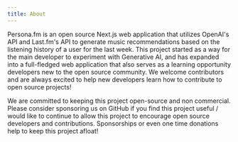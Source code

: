 ```yaml
---
title: About
---
```


Persona.fm is an open source Next.js web application that utilizes OpenAI's API and Last.fm's API to generate music recommendations based on the listening history of a user for the last week. This project started as a way for the main developer to experiment with Generative AI, and has expanded into a full-fledged web application that also serves as a learning opportunity developers new to the open source community. We welcome contributors and are always excited to help new developers learn how to contribute to open source projects!

We are committed to keeping this project open-source and non commercial. Please consider sponsoring us on GitHub if you find this project useful / would like to continue to allow this project to encourage open source developers and contributions. Sponsorships or even one time donations help to keep this project afloat!
